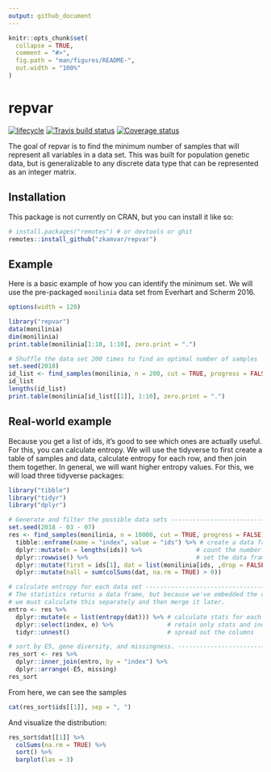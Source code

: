 ```yaml
---
output: github_document
---
```


<!-- README.md is generated from README.Rmd. Please edit that file -->

```r
knitr::opts_chunk$set(
  collapse = TRUE,
  comment = "#>",
  fig.path = "man/figures/README-",
  out.width = "100%"
)
```
# repvar

[![lifecycle](https://img.shields.io/badge/lifecycle-experimental-orange.svg)](https://www.tidyverse.org/lifecycle/#experimental)
[![Travis build status](https://travis-ci.org/zkamvar/repvar.svg?branch=master)](https://travis-ci.org/zkamvar/repvar)
[![Coverage status](https://codecov.io/gh/zkamvar/repvar/branch/master/graph/badge.svg)](https://codecov.io/github/zkamvar/repvar?branch=master)

The goal of repvar is to find the minimum number of samples that will represent
all variables in a data set. This was built for population genetic data, but is
generalizable to any discrete data type that can be represented as an integer
matrix. 

## Installation

This package is not currently on CRAN, but you can install it like so:

```r
# install.packages("remotes") # or devtools or ghit
remotes::install_github("zkamvar/repvar")
```


## Example

Here is a basic example of how you can identify the minimum set. We will use the
pre-packaged `monilinia` data set from Everhart and Scherm 2016.

```r
options(width = 120)

library("repvar")
data(monilinia)
dim(monilinia)
print.table(monilinia[1:10, 1:10], zero.print = ".")

# Shuffle the data set 200 times to find an optimal number of samples
set.seed(2018)
id_list <- find_samples(monilinia, n = 200, cut = TRUE, progress = FALSE)
id_list
lengths(id_list)
print.table(monilinia[id_list[[1]], 1:10], zero.print = ".")
```

## Real-world example

Because you get a list of ids, it's good to see which ones are actually useful.
For this, you can calculate entropy. We will use the tidyverse to first create
a table of samples and data, calculate entropy for each row, and then join them
together. In general, we will want higher entropy values. For this, we will
load three tidyverse packages:

```r
library("tibble")
library("tidyr")
library("dplyr")
```


```r
# Generate and filter the possible data sets ------------------------------
set.seed(2018 - 03 - 07)
res <- find_samples(monilinia, n = 10000, cut = TRUE, progress = FALSE) %>%
  tibble::enframe(name = "index", value = "ids") %>% # create a data frame of of list columns
  dplyr::mutate(n = lengths(ids)) %>%               # count the number of indices in each row
  dplyr::rowwise() %>%                              # set the data frame to be computed by row
  dplyr::mutate(first = ids[1], dat = list(monilinia[ids, ,drop = FALSE])) %>%  # add the original data set to each row
  dplyr::mutate(nall = sum(colSums(dat, na.rm = TRUE) > 0))

# calculate entropy for each data set -------------------------------------
# The statistics returns a data frame, but because we've embedded the data,
# we must calculate this separately and then merge it later.
entro <- res %>% 
  dplyr::mutate(e = list(entropy(dat))) %>% # calculate stats for each row
  dplyr::select(index, e) %>%               # retain only stats and index
  tidyr::unnest()                           # spread out the columns

# sort by E5, gene diversity, and missingness. ----------------------------
res_sort <- res %>%
  dplyr::inner_join(entro, by = "index") %>%
  dplyr::arrange(-E5, missing)
res_sort
```

From here, we can see the samples

```r
cat(res_sort$ids[[1]], sep = ", ")
```

And visualize the distribution:

```r
res_sort$dat[[1]] %>%
  colSums(na.rm = TRUE) %>%
  sort() %>%
  barplot(las = 3)
```



